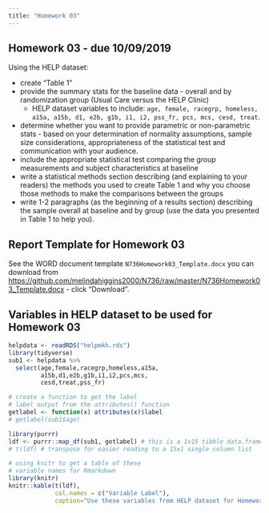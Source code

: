 ```yaml
---
title: "Homework 03"
---
```


## Homework 03 - due 10/09/2019

Using the HELP dataset:

* create "Table 1"
* provide the summary stats for the baseline data - overall and by randomization group (Usual Care versus the HELP Clinic)
     - HELP dataset variables to include: `age, female, racegrp, homeless, a15a, a15b, d1, e2b, g1b, i1, i2, pss_fr, pcs, mcs, cesd, treat`.
* determine whether you want to provide parametric or non-parametric stats - based on your determination of normality assumptions, sample size considerations, appropriateness of the statistical test and communication with your audience.
* include the appropriate statistical test comparing the group measurements and subject characteristics at baseline
* write a statistical methods section describing (and explaining to your readers) the methods you used to create Table 1 and why you choose those methods to make the comparisons between the groups
* write 1-2 paragraphs (as the beginning of a results section) describing the sample overall at baseline and by group (use the data you presented in Table 1 to help you).

## Report Template for Homework 03

See the WORD document template `N736Homework03_Template.docx` you can download from [https://github.com/melindahiggins2000/N736/raw/master/N736Homework03_Template.docx](https://github.com/melindahiggins2000/N736/raw/master/N736Homework03_Template.docx) - click "Download".

## Variables in HELP dataset to be used for Homework 03

```r
helpdata <- readRDS("helpmkh.rds")
library(tidyverse)
sub1 <- helpdata %>%
  select(age,female,racegrp,homeless,a15a,
         a15b,d1,e2b,g1b,i1,i2,pcs,mcs,
         cesd,treat,pss_fr)

# create a function to get the label
# label output from the attributes() function
getlabel <- function(x) attributes(x)$label
# getlabel(sub1$age)

library(purrr)
ldf <- purrr::map_df(sub1, getlabel) # this is a 1x15 tibble data.frame
# t(ldf) # transpose for easier reading to a 15x1 single column list

# using knitr to get a table of these
# variable names for Rmarkdown
library(knitr)
knitr::kable(t(ldf),
             col.names = c("Variable Label"),
             caption="Use these variables from HELP dataset for Homework 03")

```

